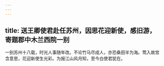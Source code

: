 ```yaml
---
---
---
```

title: 送王卿使君赴任苏州，因思花迎新使，感旧游，寄题郡中木兰西院一别
---



一别苏州十八载，时光人事随年改。不论竹马尽成人，亦恐桑田半为海。莺入故宫含意思，花迎新使生光彩。为报江山风月知，至今白使君犹在。